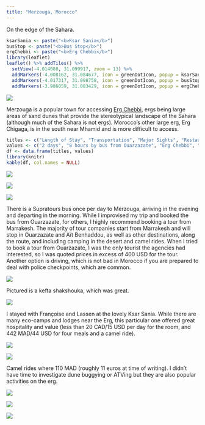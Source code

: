 ```yaml
---
title: "Merzouga, Morocco"
---
```


On the edge of the Sahara.

```r
ksarSania <- paste("<b>Ksar Sania</b>")
busStop <- paste("<b>Bus Stop</b>")
ergChebbi <- paste("<b>Erg Chebbi</b>")
library(leaflet)
leaflet() %>% addTiles() %>%
  setView(-4.014088, 31.099917, zoom = 13) %>%
  addMarkers(-4.008162, 31.084677, icon = greenDotIcon, popup = ksarSania) %>% # Ksar Sania
  addMarkers(-4.017317, 31.098758, icon = greenDotIcon, popup = busStop) %>% # Bus stop
  addMarkers(-3.986059, 31.083429, icon = greenDotIcon, popup = ergChebbi) # Erg Chebbi
```

![](images/Merzouga/merzouga22.png)

Merzouga is a popular town for accessing [Erg Chebbi](https://en.wikipedia.org/wiki/Erg_Chebbi), ergs being large areas of sand dunes that provide the stereotypical landscape of the Sahara (although much of the Sahara is not ergs). Morocco's other large erg, Erg Chigaga, is in the south near Mhamid and is more difficult to access.

```r
titles <- c("Length of Stay", "Transportation", "Major Sights", "Restaurant Recommendations")
values <- c("2 days", "8 hours by bus from Ouarzazate", "Erg Chebbi", "Ksar Sania")
df <- data.frame(titles, values)
library(knitr)
kable(df, col.names = NULL)
```

![](images/Merzouga/merzouga37.png)

![](images/Merzouga/merzouga19.png)

![](images/Merzouga/merzouga7.png)

There is a Supratours bus once per day to Merzouga, arriving in the evening and departing in the morning. While I improvised my trip and booked the bus from Ouarzazate, for others, I highly recommend booking a tour from Marrakesh. The majority of tour companies start from Marrakesh and will stop in Ouarzazate and Aït Benhaddou, as well as other destinations, along the route, and including camping in the desert and camel rides. When I tried to book a tour from Ouarzazate, I was the only tourist the agencies had interested, so I was quoted prices in excess of 400 USD for the tour. Another option is driving, which is not bad in Morocco if you are prepared to deal with police checkpoints, which are common.

![](images/Merzouga/merzouga2.png)

Pictured is a kefta shakshouka, which was great.

![](images/Merzouga/merzouga3.png)

I stayed with Françoise and Lassen at the lovely Ksar Sania. While there are many eco-camps and lodges near the Erg, this particular one offered great hospitality and value (less than 20 CAD/15 USD per day for the room, and 442 MAD/44 USD for four meals and a camel ride).

![](images/Merzouga/merzouga39.png)

![](images/Merzouga/merzouga40.png)

Camel rides where 110 MAD (roughly 11 euros at time of writing). I didn't have time to investigate dune buggying or ATVing but they are also popular activities on the erg.

![](images/Merzouga/merzouga29.png)

![](images/Merzouga/merzouga6.png)

![](images/Merzouga/merzouga33.png)